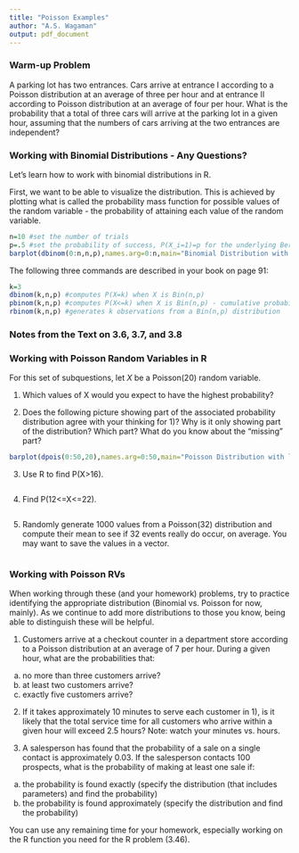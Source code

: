 ```yaml
---
title: "Poisson Examples"
author: "A.S. Wagaman"
output: pdf_document
---
```


### Warm-up Problem

A parking lot has two entrances. Cars arrive at entrance I according to a Poisson distribution at an average of three per hour and at entrance II according to Poisson distribution at an average of four per hour. What is the probability that a total of three cars will arrive at the parking lot in a given hour, assuming that the numbers of cars arriving at the two entrances are independent?


### Working with Binomial Distributions - Any Questions?

Let's learn how to work with binomial distributions in R.

First, we want to be able to visualize the distribution. This is achieved by plotting what is called the probability mass function for possible values of the random variable - the probability of attaining each value of the random variable. 

```r
n=10 #set the number of trials
p=.5 #set the probability of success, P(X_i=1)=p for the underlying Bernoulli X_i's
barplot(dbinom(0:n,n,p),names.arg=0:n,main="Binomial Distribution with n=10 and p=.5") #one way to make this plot
```

The following three commands are described in your book on page 91:

```r
k=3
dbinom(k,n,p) #computes P(X=k) when X is Bin(n,p)
pbinom(k,n,p) #computes P(X<=k) when X is Bin(n,p) - cumulative probability
rbinom(k,n,p) #generates k observations from a Bin(n,p) distribution
```

### Notes from the Text on 3.6, 3.7, and 3.8

### Working with Poisson Random Variables in R

For this set of subquestions, let $X$ be a Poisson(20) random variable.

1) Which values of X would you expect to have the highest probability?

2) Does the following picture showing part of the associated probability distribution agree with your thinking for 1)? Why is it only showing part of the distribution? Which part? What do you know about the "missing" part?

```r
barplot(dpois(0:50,20),names.arg=0:50,main="Poisson Distribution with lambda=20") 
```

3) Use R to find P(X>16).

```r

```


4) Find P(12<=X<=22).

```r

```

5) Randomly generate 1000 values from a Poisson(32) distribution and compute their mean to see if 32 events really do occur, on average. You may want to save the values in a vector. 

```r

```


### Working with Poisson RVs

When working through these (and your homework) problems, try to practice identifying the appropriate distribution (Binomial vs. Poisson for now, mainly). As we continue to add more distributions to those you know, being able to distinguish these will be helpful.

1) Customers arrive at a checkout counter in a department store according to a Poisson distribution at an average of 7 per hour. During a given hour, what are the probabilities that:

a) no more than three customers arrive?
b) at least two customers arrive?
c) exactly five customers arrive?

2) If it takes approximately 10 minutes to serve each customer in 1), is it likely that the total service time for all customers who arrive within a given hour will exceed 2.5 hours? Note: watch your minutes vs. hours.

3) A salesperson has found that the probability of a sale on a single contact is approximately 0.03. If the salesperson contacts 100 prospects, what is the probability of making at least one sale if:
a) the probability is found exactly (specify the distribution (that includes parameters) and find the probability)
b) the probability is found approximately (specify the distribution and find the probability)



You can use any remaining time for your homework, especially working on the R function you need for the R problem (3.46).  
